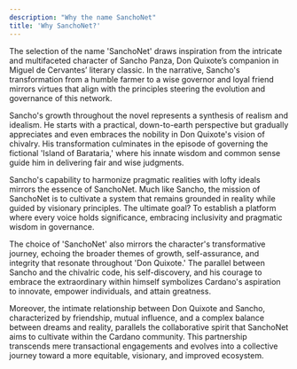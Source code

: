 ```yaml
---
description: "Why the name SanchoNet"
title: 'Why SanchoNet?'
---
```


The selection of the name 'SanchoNet' draws inspiration from the intricate and multifaceted character of Sancho Panza, Don Quixote’s companion in Miguel de Cervantes’ literary classic. In the narrative, Sancho's transformation from a humble farmer to a wise governor and loyal friend mirrors virtues that align with the principles steering the evolution and governance of this network.

Sancho's growth throughout the novel represents a synthesis of realism and idealism. He starts with a practical, down-to-earth perspective but gradually appreciates and even embraces the nobility in Don Quixote's vision of chivalry. His transformation culminates in the episode of governing the fictional 'Island of Barataria,' where his innate wisdom and common sense guide him in delivering fair and wise judgments.

Sancho's capability to harmonize pragmatic realities with lofty ideals mirrors the essence of SanchoNet. Much like Sancho, the mission of SanchoNet is to cultivate a system that remains grounded in reality while guided by visionary principles. The ultimate goal? To establish a platform where every voice holds significance, embracing inclusivity and pragmatic wisdom in governance.

The choice of 'SanchoNet' also mirrors the character's transformative journey, echoing the broader themes of growth, self-assurance, and integrity that resonate throughout 'Don Quixote.' The parallel between Sancho and the chivalric code, his self-discovery, and his courage to embrace the extraordinary within himself symbolizes Cardano's aspiration to innovate, empower individuals, and attain greatness.

Moreover, the intimate relationship between Don Quixote and Sancho, characterized by friendship, mutual influence, and a complex balance between dreams and reality, parallels the collaborative spirit that SanchoNet aims to cultivate within the Cardano community. This partnership transcends mere transactional engagements and evolves into a collective journey toward a more equitable, visionary, and improved ecosystem.

